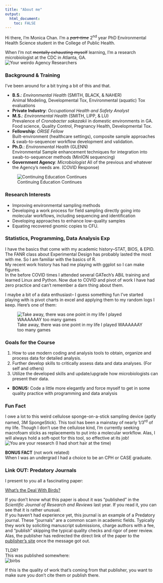 ---
title: "About me"
output: 
  html_document:
    toc: FALSE
---

Hi there, I'm Monica Chan. I'm a ~~_part-time_~~ 2^nd^ year PhD Environmental Health Science student in the College of Public Health.

When I'm not ~~mentally exhausting myself~~ learning, I'm a research microbiologist at the CDC in Atlanta, GA.  
![Your ~~weirdo~~ Agency Researchers](https://github.com/MoChan2021/MonicaChan-MADA-portfolio/blob/main/docs/2021.08.23_Edit_CEMB.PNG?raw=true)

### **Background & Training**
I've been around for a bit trying a bit of this and that.  

* **B.S.**: _Environmental Health_ (SMITH, BLACK, & NAHER)  
Animal Modeling, Developmental Tox, Environmental (aquatic) Tox evaluations
* **Private Industry**: _Occupational Health and Safety Analyst_
* **M.S.**: _Environmental Health_ (SMITH, LIPP, & LU)  
Prevalence of _Cronobacter sakazakii_ in domestic environments in GA.  
Food science, Quality Control, Pregnancy Health, Developmental Tox.
* **Fellowship**: _ORISE Fellow_   
Built-environment (healthcare settings), composite sample approaches & swab-to-sequencer workflow development and validation.
* **Ph.D.**: _Environmental Health_ (GLENN)  
Environmental Sample enhancement techniques for integration into swab-to-sequencer methods (MinION sequencing)
* **Government Agency**: _Microbiologist_
All of the previous and whatever the Agency's needs are. (COVID Response)

![Continuing Education Continues](https://github.com/MoChan2021/MonicaChan-MADA-portfolio/blob/main/docs/NENDOJoJo.PNG?raw=true)


### **Research Interests**

* Improving environmental sampling methods 
* Developing a work process for field sampling directly going into molecular workflows, including sequencing and identification
* Developing approaches to enhance low-quality samples
* Equating recovered gnomic copies to CFU.

### **Statistics, Programming, Data Analysis Exp**

I have the basics that come with my academic history--STAT, BIOS, & EPID.  
The FANR class about Experimental Design has probably lasted the most with me. So I am familiar with the basics of R.  
My recent work history has had me playing with ggplot so I can make figures.  
In the before COVID times I attended several GATech's ABiL training and learned Linux and Python. Now due to COVID and pivot of work I have had zero practice and can't remember a darn thing about them.  

I maybe a bit of a data enthusiast-- I guess something fun I've started playing with is pivot charts in excel and applying them to my random logs I keep. Here's one of them:

![Take away, there was one point in my life I played WAAAAAAY too many games](https://github.com/MoChan2021/MonicaChan-MADA-portfolio/blob/main/docs/2021.08.23_VGDB.Pivot.Line.PNG?raw=true)

### **Goals for the Course**

1. How to use modern coding and analysis tools to obtain, organize and process data for detailed analysis. 
2. Further develop skills to critically assess data and data analyses. (For self and others)
3. Utilize the developed skills and update/upgrade how microbiologists can present their data.
* **BONUS:** Code a little more elegantly and force myself to get in some quality practice with programming and data analysis

### **Fun Fact**

I owe a lot to this weird cellulose sponge-on-a-stick sampling device (aptly named, 3M SpongeStick). This tool has been a mainstay of nearly 1/3^rd^ of my life. Though I don't use the cellulose kind, I'm currently seeking macrofoam sticks as replacements to put into a molecular workflow. Alas, I will always hold a soft-spot for this tool, so effective at its job!  
![You are your research (I had short hair at the time)](https://github.com/MoChan2021/MonicaChan-MADA-portfolio/blob/main/docs/SS-MYC.PNG?raw=true)

**BONUS FACT** (not work related)  
When I was an undergrad I had a choice to be an CPH or CASE graduate.

### **Link OUT: Predatory Journals**

I present to you all a fascinating paper:

[What's the Deal With Birds?](http://www.chm.bris.ac.uk/sillymolecules/birds.pdf) 

If you don't know what this paper is about it was "published" in the _Scientific Journal of Research and Reviews_ last year. If you read it, you can see that it is rather unusual.  
If you haven't had experience yet, this journal is an example of a Predatory journal. These "journals" are a common scam in academic fields. Typically they work by soliciting manuscript submissions, charge authors with a fee, and "publish" skipping the typical quality checks and rigor of peer review. 
Alas, the publisher has redirected the direct link of the paper to the [publisher's site](http://irispublishers.com/sjrr/pdf/SJRR.MS.ID.000540.pdf) once the message got out.

TLDR?  
This was published somewhere:  
![birbs](https://github.com/MoChan2021/MonicaChan-MADA-portfolio/blob/main/docs/2021.08.23_Birbs.PNG?raw=true)

If this is the quality of work that's coming from that publisher, you want to make sure you don't cite them or publish there.


